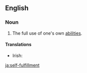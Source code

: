 ==English==

===Noun===
{{en-noun|sg=[[self]]-[[fulfillment]]}}

# The full use of one's own [[ability|abilities]].

====Translations====
* Irish: {{t-|ga|féin-chomhlíonadh|m}}

[[ja:self-fulfillment]]